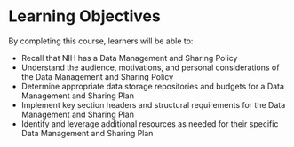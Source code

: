 
# Learning Objectives {-}

By completing this course, learners will be able to:

* Recall that NIH has a Data Management and Sharing Policy
* Understand the audience, motivations, and personal considerations of the Data Management and Sharing Policy
* Determine appropriate data storage repositories and budgets for a Data Management and Sharing Plan
* Implement key section headers and structural requirements for the Data Management and Sharing Plan
* Identify and leverage additional resources as needed for their specific Data Management and Sharing Plan
